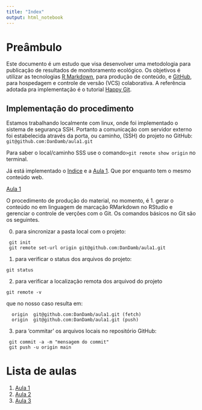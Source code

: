 ```yaml
---
title: "Index"
output: html_notebook
---
```


# Preâmbulo
Este documento é um estudo que visa desenvolver uma metodologia para publicação de resultados de monitoramento ecológico.
Os objetivos é utilizar as tecnologias [R Markdown](http://rmarkdown.rstudio.com), para produção de conteúdo, e [GitHub](http://github.com/), para hospedagem e controle de versão (VCS) colaborativa.
A referência adotada pra implementação é o tutorial [Happy Git](https://happygitwithr.com/).

## Implementação do procedimento
Estamos trabalhando localmente com linux, onde foi implementado o sistema de segurança SSH.
Portanto a comunicação com servidor externo foi estabelecida através da porta, ou caminho, (SSH) do projeto no GitHub: ```git@github.com:DanDamb/aula1.git```

Para saber o local/caminho SSS use o comando```>git remote show origin``` no terminal.

Já está implementado o [Indice](https://dandamb.github.io/aula1/) e a [Aula 1](https://dandamb.github.io/aula1/Aula1.nb.html). Que por enquanto tem o mesmo conteúdo web.

[Aula 1](https://dandamb.github.io/aula1/Aula1.nb.html)

O procedimento de produção do material, no momento, é
1. gerar o conteúdo no em linguagem de marcação RMarkdown no RStudio e gerenciar o controle de verções com o Git.
Os comandos básicos no Git são os seguintes.

0) para sincronizar a pasta local com o projeto:
```
 git init
 git remote set-url origin git@github.com:DanDamb/aula1.git
```

1) para verificar o status dos arquivos do projeto:
```
git status
```


2) para verificar a localização remota dos arquivod do projeto
```
git remote -v
```
que no nosso caso resulta em:
```
  origin  git@github.com:DanDamb/aula1.git (fetch)
  origin  git@github.com:DanDamb/aula1.git (push)
```

3) para 'commitar' os arquivos locais no repositório GitHub:
```
 git commit -a -m "mensagem do commit"
 git push -u origin main
```

# Lista de aulas
1. [Aula 1](https://dandamb.github.io/aula1/Aula1.nb.html)
2. [Aula 2](https://dandamb.github.io/aula1/Aula2.nb.html)
3. [Aula 3](https://dandamb.github.io/aula1/Aula3.nb.html)
